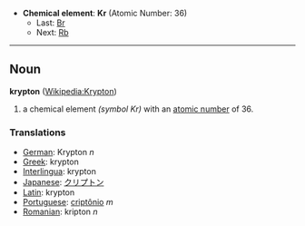 *'''Chemical element''': '''Kr''' (Atomic Number: 36)
**Last: [[Bromine|Br]]
**Next: [[Rubidium|Rb]]
----
== Noun ==
'''krypton''' ([[en:Krypton|Wikipedia:Krypton]])

# a chemical element ''(symbol Kr)'' with an [[atomic number]] of 36.

===Translations===
*[[German]]: Krypton ''n''
*[[Greek]]: krypton
*[[Interlingua]]: krypton
*[[Japanese]]: [[クリプトン]]
*[[Latin]]: krypton
*[[Portuguese]]: [[criptônio]] ''m''
*[[Romanian]]: kripton ''n''
